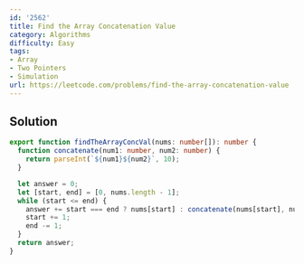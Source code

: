 ```yaml
---
id: '2562'
title: Find the Array Concatenation Value
category: Algorithms
difficulty: Easy
tags:
- Array
- Two Pointers
- Simulation
url: https://leetcode.com/problems/find-the-array-concatenation-value
---
```


## Solution

```typescript filename="solution.ts" copy
export function findTheArrayConcVal(nums: number[]): number {
  function concatenate(num1: number, num2: number) {
    return parseInt(`${num1}${num2}`, 10);
  }

  let answer = 0;
  let [start, end] = [0, nums.length - 1];
  while (start <= end) {
    answer += start === end ? nums[start] : concatenate(nums[start], nums[end]);
    start += 1;
    end -= 1;
  }
  return answer;
}
```

